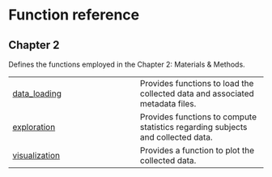 # Function reference {.doc .doc-index}

## Chapter 2

Defines the functions employed in the Chapter 2: Materials & Methods.

| | |
| --- | --- |
| [data_loading](data_loading.qmd#libs.chapter2.data_loading) | Provides functions to load the collected data and associated metadata files. |
| [exploration](exploration.qmd#libs.chapter2.exploration) | Provides functions to compute statistics regarding subjects and collected data. |
| [visualization](visualization.qmd#libs.chapter2.visualization) | Provides a function to plot the collected data. |